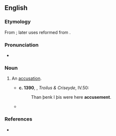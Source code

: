 ==English==

===Etymology===
From {{uder|en|frm|acusement}}; later uses reformed from {{suffix|en|accuse|ment}}.

===Pronunciation===
* {{a|UK}} {{IPA|en|/əˈkjuːzmənt/}}

===Noun===
{{en-noun}}

# {{lb|en|now|_|rare}} An [[accusation]]. {{defdate|from 14th c.}}
#* '''c. 1390''', {{w|Geoffrey Chaucer}}, ''Troilus & Criseyde'', IV.50:
#*: Than þenk I þis were here '''accusement'''.
#* {{RQ:Spenser Faerie Queene|passage=He gan t'efforce the evidence anew, / And new '''accusements''' to produce in place […].|5|9}}

===References===
* {{R:Webster 1913}}